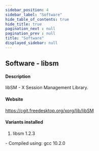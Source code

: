 ```yaml
---
sidebar_position: 4
sidebar_label: "Software"
hide_table_of_contents: true
hide_title: true
pagination_next : null
pagination_prev : null
title: "Software"
displayed_sidebar: null
---
```


## Software - libsm


#### Description
libSM - X Session Management Library.

#### Website
https://cgit.freedesktop.org/xorg/lib/libSM

#### Variants installed
1. libsm 1.2.3
<div class="ul-circle">
    - Compiled using: gcc 10.2.0
</div>

